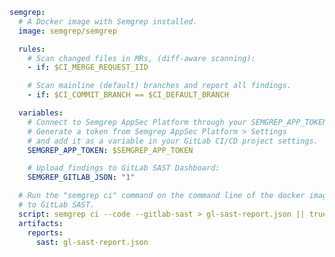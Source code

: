 ```yaml
semgrep:
  # A Docker image with Semgrep installed.
  image: semgrep/semgrep

  rules:
    # Scan changed files in MRs, (diff-aware scanning):
    - if: $CI_MERGE_REQUEST_IID

    # Scan mainline (default) branches and report all findings.
    - if: $CI_COMMIT_BRANCH == $CI_DEFAULT_BRANCH

  variables:
    # Connect to Semgrep AppSec Platform through your SEMGREP_APP_TOKEN.
    # Generate a token from Semgrep AppSec Platform > Settings
    # and add it as a variable in your GitLab CI/CD project settings.
    SEMGREP_APP_TOKEN: $SEMGREP_APP_TOKEN

    # Upload findings to GitLab SAST Dashboard:
    SEMGREP_GITLAB_JSON: "1"

  # Run the "semgrep ci" command on the command line of the docker image and send findings
  # to GitLab SAST.
  script: semgrep ci --code --gitlab-sast > gl-sast-report.json || true
  artifacts:
    reports:
      sast: gl-sast-report.json
```
